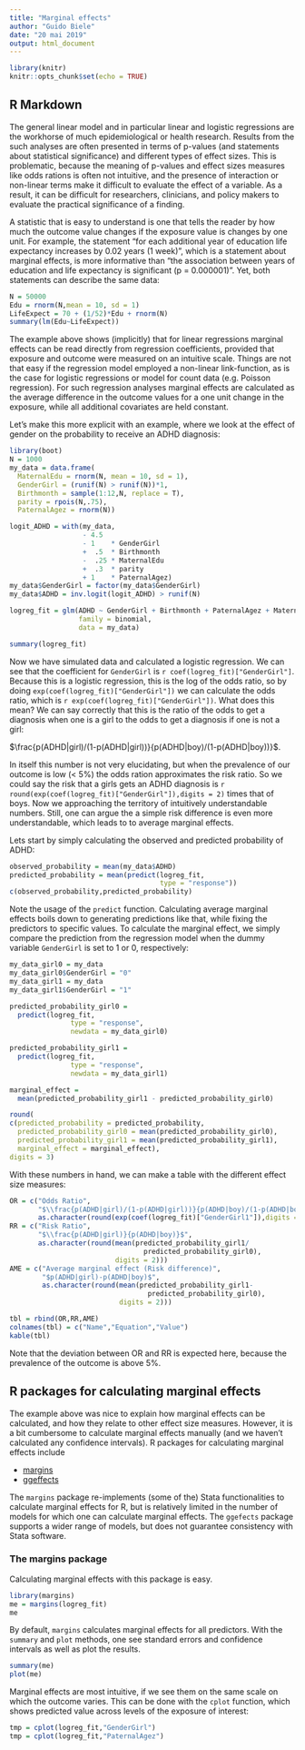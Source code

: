 ```yaml
---
title: "Marginal effects"
author: "Guido Biele"
date: "20 mai 2019"
output: html_document
---
```


```r
library(knitr)
knitr::opts_chunk$set(echo = TRUE)
```

## R Markdown
The general linear model and in particular linear and logistic regressions are the workhorse of much epidemiological or health research. Results from the such analyses are often presented in terms of p-values (and statements about statistical significance) and different types of effect sizes. This is problematic, because the meaning of p-values and effect sizes measures like odds rations is often not intuitive, and the presence of interaction or non-linear terms make it difficult to evaluate the effect of a variable. As a result, it can be difficult for researchers, clinicians, and policy makers to evaluate the practical significance of a finding.

A statistic that is easy to understand is one that tells the reader by how much the outcome value changes if the exposure value is changes by one unit. For example, the statement "for each additional year of education life expectancy increases by 0.02 years (1 week)", which is a statement about marginal effects, is more informative than "the association between years of education and life expectancy is significant (p = 0.000001)". Yet, both statements can describe the same data:

```r
N = 50000
Edu = rnorm(N,mean = 10, sd = 1)
LifeExpect = 70 + (1/52)*Edu + rnorm(N)
summary(lm(Edu~LifeExpect))
```

The example above shows (implicitly) that for linear regressions marginal effects can be read directly from regression coefficients, provided that exposure and outcome were measured on an intuitive scale. Things are not that easy if the regression model employed a non-linear link-function, as is the case for logistic regressions or model for count data (e.g. Poisson regression). For such regression analyses marginal effects are calculated as the average difference in the outcome values for a one unit change in the exposure, while all additional covariates are held constant.

Let's make this more explicit with an example, where we look at the effect of gender on the probability to receive an ADHD diagnosis:

```r
library(boot)
N = 1000
my_data = data.frame(
  MaternalEdu = rnorm(N, mean = 10, sd = 1),
  GenderGirl = (runif(N) > runif(N))*1,
  Birthmonth = sample(1:12,N, replace = T),
  parity = rpois(N,.75),
  PaternalAgez = rnorm(N))

logit_ADHD = with(my_data,
                  - 4.5 
                  - 1    * GenderGirl
                  +  .5  * Birthmonth 
                  -  .25 * MaternalEdu 
                  +  .3  * parity 
                  + 1    * PaternalAgez)
my_data$GenderGirl = factor(my_data$GenderGirl)
my_data$ADHD = inv.logit(logit_ADHD) > runif(N)

logreg_fit = glm(ADHD ~ GenderGirl + Birthmonth + PaternalAgez + MaternalEdu + parity,
                 family = binomial,
                 data = my_data)

summary(logreg_fit)
```

Now we have simulated data and calculated a logistic regression. We can see that the coefficient for `GenderGirl` is `r coef(logreg_fit)["GenderGirl"]`. Because this is a logistic regression, this is the log of the odds ratio, so by doing `exp(coef(logreg_fit)["GenderGirl"])` we can calculate the odds ratio, which is `r exp(coef(logreg_fit)["GenderGirl"])`. What does this mean? We can say correctly that this is the ratio of the odds to get a diagnosis when one is a girl to the odds to get a diagnosis if one is not a girl:

$\frac{p(ADHD|girl)/(1-p(ADHD|girl))}{p(ADHD|boy)/(1-p(ADHD|boy))}$.

In itself this number is not very elucidating, but when the prevalence of our outcome is low (< 5%) the odds ration approximates the risk ratio. So we could say the risk that a girls gets an ADHD diagnosis is `r round(exp(coef(logreg_fit)["GenderGirl"]),digits = 2)` times that of boys. Now we approaching the territory of intuitively understandable numbers. Still, one can argue the a simple risk difference is even more understandable, which leads to to average marginal effects.

Lets start by simply calculating the observed and predicted probability of ADHD:

```r
observed_probability = mean(my_data$ADHD)
predicted_probability = mean(predict(logreg_fit,
                                     type = "response"))
c(observed_probability,predicted_probability)
```

Note the usage of the `predict` function. Calculating average marginal effects boils down to generating predictions like that, while fixing the predictors to specific values. To calculate the marginal effect, we simply compare the prediction from the regression model when the dummy variable `GenderGirl` is set to 1 or 0, respectively:

```r
my_data_girl0 = my_data
my_data_girl0$GenderGirl = "0"
my_data_girl1 = my_data
my_data_girl1$GenderGirl = "1"

predicted_probability_girl0 = 
  predict(logreg_fit,
               type = "response",
               newdata = my_data_girl0)

predicted_probability_girl1 = 
  predict(logreg_fit,
               type = "response",
               newdata = my_data_girl1)

marginal_effect = 
  mean(predicted_probability_girl1 - predicted_probability_girl0)

round(
c(predicted_probability = predicted_probability,
  predicted_probability_girl0 = mean(predicted_probability_girl0),
  predicted_probability_girl1 = mean(predicted_probability_girl1),
  marginal_effect = marginal_effect),
digits = 3)
```

With these numbers in hand, we can make a table with the different effect size measures:

```r
OR = c("Odds Ratio",
       "$\\frac{p(ADHD|girl)/(1-p(ADHD|girl))}{p(ADHD|boy)/(1-p(ADHD|boy))}$",
       as.character(round(exp(coef(logreg_fit)["GenderGirl1"]),digits = 2)))
RR = c("Risk Ratio",
       "$\\frac{p(ADHD|girl)}{p(ADHD|boy)}$",
       as.character(round(mean(predicted_probability_girl1/
                                 predicted_probability_girl0),
                          digits = 2)))
AME = c("Average marginal effect (Risk difference)",
        "$p(ADHD|girl)-p(ADHD|boy)$",
        as.character(round(mean(predicted_probability_girl1-
                                  predicted_probability_girl0),
                           digits = 2)))

tbl = rbind(OR,RR,AME)
colnames(tbl) = c("Name","Equation","Value")
kable(tbl)
```

Note that the deviation between OR and RR is expected here, because the prevalence of the outcome is above 5%.


## R packages for calculating marginal effects
The example above was nice to explain how marginal effects can be calculated, and how they relate to other effect size measures. However, it is a bit cumbersome to calculate marginal effects manually (and we haven't calculated any confidence intervals). R packages for calculating marginal effects include

* [margins](https://cran.r-project.org/web/packages/margins/)  
* [ggeffects](https://cran.r-project.org/web/packages/ggeffects/index.html)

The `margins` package re-implements (some of the) Stata functionalities to calculate marginal effects for R, but is relatively limited in the number of models for which one can calculate marginal effects. The `ggefects` package supports a wider range of models, but does not guarantee consistency with Stata software.

### The margins package
Calculating marginal effects with this package is easy.
```r
library(margins)
me = margins(logreg_fit)
me
```
By default, `margins` calculates marginal effects for all predictors. With the `summary` and `plot` methods, one see standard errors and confidence intervals as well as plot the results.

```r
summary(me)
plot(me)
```

Marginal effects are most intuitive, if we see them on the same scale on which the outcome varies. This can be done with the `cplot` function, which shows predicted value across levels of the exposure of interest:

```r
tmp = cplot(logreg_fit,"GenderGirl")
tmp = cplot(logreg_fit,"PaternalAgez")
```

